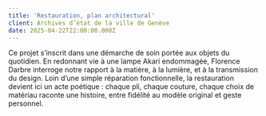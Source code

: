 ```yaml
---
title: 'Restauration, plan architectural'
client: Archives d’état de la ville de Genève
date: 2025-04-22T22:00:00.000Z
---
```


Ce projet s’inscrit dans une démarche de soin portée aux objets du quotidien. En redonnant vie à une lampe Akari endommagée, Florence Darbre interroge notre rapport à la matière, à la lumière, et à la transmission du design. Loin d’une simple réparation fonctionnelle, la restauration devient ici un acte poétique : chaque pli, chaque couture, chaque choix de matériau raconte une histoire, entre fidélité au modèle original et geste personnel.
